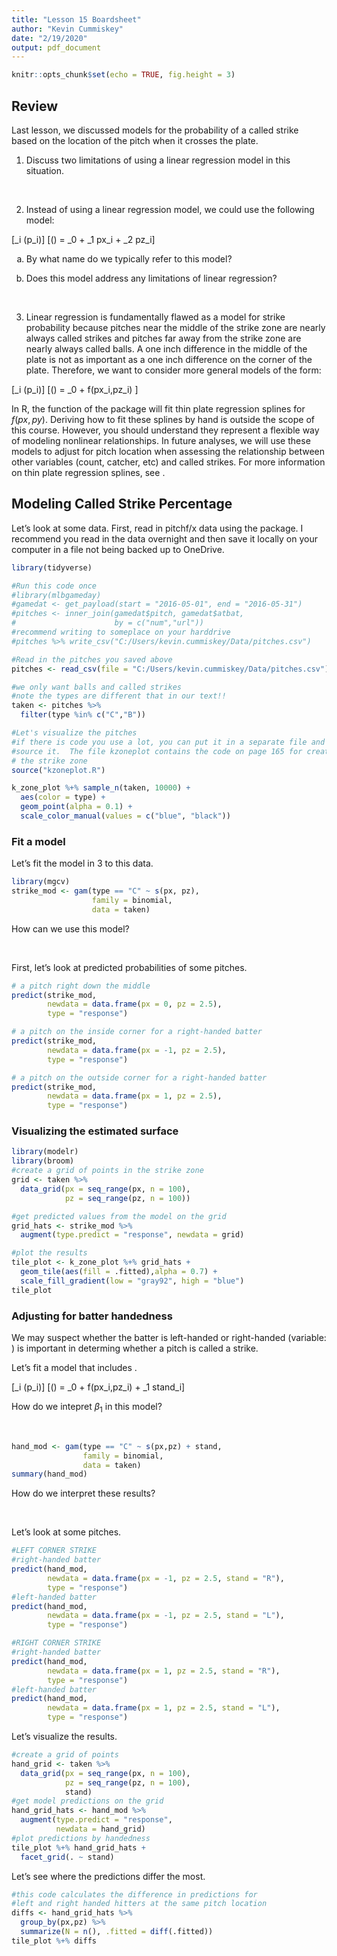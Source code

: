 ```yaml
---
title: "Lesson 15 Boardsheet"
author: "Kevin Cummiskey"
date: "2/19/2020"
output: pdf_document
---
```


```r
knitr::opts_chunk$set(echo = TRUE, fig.height = 3)
```

## Review

Last lesson, we discussed models for the probability of a called strike based on the location of the pitch when it crosses the plate.  

1. Discuss two limitations of using a linear regression model in this situation.

&nbsp;

2. Instead of using a linear regression model, we could use the following model:

\[\text{Strike}_i \sim \text{Bernoulli}(p_i)\]
\[\log\left(\frac{p_i}{1-p_i}\right) = \beta_0 + \beta_1 px_i + \beta_2 pz_i\]

a. By what name do we typically refer to this model?

b. Does this model address any limitations of linear regression?

&nbsp;

3. Linear regression is fundamentally flawed as a model for strike probability because pitches near the middle of the strike zone are nearly always called strikes and pitches far away from the strike zone are nearly always called balls.  A one inch difference in the middle of the plate is not as important as a one inch difference on the corner of the plate.  Therefore, we want to consider more general models of the form:

\[\text{Strike}_i \sim \text{Bernoulli}(p_i)\]
\[\log\left(\frac{p_i}{1-p_i}\right) = \beta_0 + f(px_i,pz_i) \]

In R, the \texttt{gam} function of the \texttt{mgcv} package will fit thin plate regression splines for $f(px,py)$.  Deriving how to fit these splines by hand is outside the scope of this course.  However, you should understand they represent a flexible way of modeling nonlinear relationships. In future analyses, we will use these models to adjust for pitch location when assessing the relationship between other variables (count, catcher, etc) and called strikes.  For more information on thin plate regression splines, see \url{https://www.mailman.columbia.edu/research/population-health-methods/thin-plate-spline-regression}.

## Modeling Called Strike Percentage

Let's look at some data.  First, read in pitchf/x data using the \texttt{mlbgameday} package.  I recommend you read in the data overnight and then save it locally on your computer in a file not being backed up to OneDrive.

```r
library(tidyverse)

#Run this code once
#library(mlbgameday)
#gamedat <- get_payload(start = "2016-05-01", end = "2016-05-31")
#pitches <- inner_join(gamedat$pitch, gamedat$atbat, 
#                      by = c("num","url"))
#recommend writing to someplace on your harddrive
#pitches %>% write_csv("C:/Users/kevin.cummiskey/Data/pitches.csv")

#Read in the pitches you saved above
pitches <- read_csv(file = "C:/Users/kevin.cummiskey/Data/pitches.csv")

#we only want balls and called strikes
#note the types are different that in our text!!
taken <- pitches %>% 
  filter(type %in% c("C","B"))

#Let's visualize the pitches
#if there is code you use a lot, you can put it in a separate file and 
#source it.  The file kzoneplot contains the code on page 165 for creating
# the strike zone
source("kzoneplot.R")

k_zone_plot %+% sample_n(taken, 10000) +
  aes(color = type) + 
  geom_point(alpha = 0.1) +
  scale_color_manual(values = c("blue", "black"))
```

### Fit a model

Let's fit the model in 3 to this data.

```r
library(mgcv)
strike_mod <- gam(type == "C" ~ s(px, pz),
                  family = binomial,
                  data = taken)
```

How can we use this model?

&nbsp;

First, let's look at predicted probabilities of some pitches.

```r
# a pitch right down the middle
predict(strike_mod, 
        newdata = data.frame(px = 0, pz = 2.5),
        type = "response")

# a pitch on the inside corner for a right-handed batter
predict(strike_mod, 
        newdata = data.frame(px = -1, pz = 2.5),
        type = "response")

# a pitch on the outside corner for a right-handed batter
predict(strike_mod, 
        newdata = data.frame(px = 1, pz = 2.5),
        type = "response")
```

### Visualizing the estimated surface

```r
library(modelr)
library(broom)
#create a grid of points in the strike zone
grid <- taken %>% 
  data_grid(px = seq_range(px, n = 100),
            pz = seq_range(pz, n = 100))

#get predicted values from the model on the grid
grid_hats <- strike_mod %>% 
  augment(type.predict = "response", newdata = grid)

#plot the results
tile_plot <- k_zone_plot %+% grid_hats + 
  geom_tile(aes(fill = .fitted),alpha = 0.7) + 
  scale_fill_gradient(low = "gray92", high = "blue")
tile_plot
```

### Adjusting for batter handedness

We may suspect whether the batter is left-handed or right-handed (variable: \texttt{stand}) is important in determing whether a pitch is called a strike.

Let's fit a model that includes \texttt{stand}.

\[\text{Strike}_i \sim \text{Bernoulli}(p_i)\]
\[\log\left(\frac{p_i}{1-p_i}\right) = \beta_0 + f(px_i,pz_i) + \beta_1 stand_i\]

How do we intepret $\beta_1$ in this model?

&nbsp;

```r
hand_mod <- gam(type == "C" ~ s(px,pz) + stand,
                family = binomial,
                data = taken)
summary(hand_mod)
```

How do we interpret these results?

&nbsp;

Let's look at some pitches.

```r
#LEFT CORNER STRIKE
#right-handed batter
predict(hand_mod, 
        newdata = data.frame(px = -1, pz = 2.5, stand = "R"),
        type = "response")
#left-handed batter
predict(hand_mod, 
        newdata = data.frame(px = -1, pz = 2.5, stand = "L"),
        type = "response")

#RIGHT CORNER STRIKE
#right-handed batter
predict(hand_mod, 
        newdata = data.frame(px = 1, pz = 2.5, stand = "R"),
        type = "response")
#left-handed batter
predict(hand_mod, 
        newdata = data.frame(px = 1, pz = 2.5, stand = "L"),
        type = "response")
```

Let's visualize the results.

```r
#create a grid of points
hand_grid <- taken %>% 
  data_grid(px = seq_range(px, n = 100),
            pz = seq_range(pz, n = 100),
            stand)
#get model predictions on the grid
hand_grid_hats <- hand_mod %>% 
  augment(type.predict = "response",
          newdata = hand_grid)
#plot predictions by handedness
tile_plot %+% hand_grid_hats +
  facet_grid(. ~ stand)
```

Let's see where the predictions differ the most.

```r
#this code calculates the difference in predictions for 
#left and right handed hitters at the same pitch location
diffs <- hand_grid_hats %>% 
  group_by(px,pz) %>% 
  summarize(N = n(), .fitted = diff(.fitted))
tile_plot %+% diffs
```
